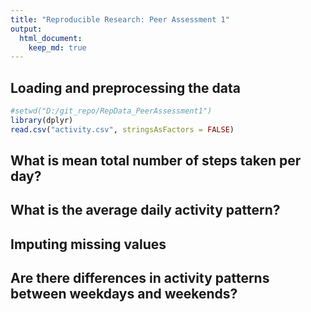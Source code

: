 ```yaml
---
title: "Reproducible Research: Peer Assessment 1"
output: 
  html_document:
    keep_md: true
---
```



## Loading and preprocessing the data
```R
#setwd("D:/git_repo/RepData_PeerAssessment1")
library(dplyr)
read.csv("activity.csv", stringsAsFactors = FALSE)
```


## What is mean total number of steps taken per day?



## What is the average daily activity pattern?



## Imputing missing values



## Are there differences in activity patterns between weekdays and weekends?
